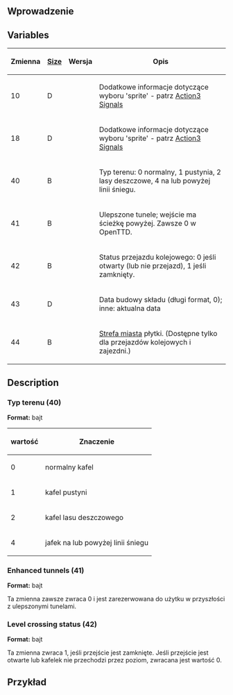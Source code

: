 {{pl/Development/NewGRF/inne strony|en=newgrf-specs.tt-wiki.net/wiki/VariationalAction2/Railtypes|pl=pl/Development/NewGRF/NFO Specs/VariationalAction2/Railtypes |sub=nfo}}
<!--{{-}}<br>--><!--{{ambox | text = w trakcie edycji.}}--><!-- -->
==Wprowadzenie==

== Variables ==

{| 
|-
!Zmienna !![[pl/Development/NewGRF/NFO Specs/GRFActionsDetailed|Size]]!!Wersja  !! Opis
|-
|10||D||{{pl/Development/NewGRF/ottdp|1.3|ottdrev=r24367}}||Dodatkowe informacje dotyczące wyboru 'sprite' - patrz [[pl/Development/NewGRF/NFO Specs/Action3/Railtypes#signal-sprites-0b|Action3 Signals]]
|-
|18||D||{{pl/Development/NewGRF/ottdp|1.3|ottdrev=r24367}}||Dodatkowe informacje dotyczące wyboru 'sprite' - patrz [[pl/Development/NewGRF/NFO Specs/Action3/Railtypes#signal-sprites-0b|Action3 Signals]]
|-
|40||B||{{pl/Development/NewGRF/ottdp|1.0|ottdrev=r19056}}||Typ terenu: 0 normalny, 1 pustynia, 2 lasy deszczowe, 4 na lub powyżej linii śniegu.
|-
|41||B||{{pl/Development/NewGRF/ottdp|1.0|ottdrev=r19056}}||Ulepszone tunele; wejście ma ścieżkę powyżej. Zawsze 0 w OpenTTD.
|-
|42||B||{{pl/Development/NewGRF/ottdp|1.0|ottdrev=r19056}}||Status przejazdu kolejowego: 0 jeśli otwarty (lub nie przejazd), 1 jeśli zamknięty.
|-
|43||D||{{pl/Development/NewGRF/ottdp|1.0|ottdrev=r19056}}||Data budowy składu (długi format, 0); inne: aktualna data
|-
|44||B||{{pl/Development/NewGRF/ottdp|1.2|ottdrev=r23866}}||[[pl/Development/NewGRF/NFO Specs/TownZones|Strefa miasta]] płytki. (Dostępne tylko dla przejazdów kolejowych i zajezdni.)
|}

== Description ==
===<span id="Terrain_type_(40)"></span><span title="Terrain type (40)" id="Terrain_type_.2840.29">Typ terenu (40)</span>===

'''Format:''' bajt

{| 
|-
!wartość!!Znaczenie
|-
|0||normalny kafel
|-
|1||kafel pustyni
|-
|2||kafel lasu deszczowego
|-
|4||jafek na lub powyżej linii śniegu
|}

=== Enhanced tunnels (41) ===

'''Format:''' bajt

Ta zmienna zawsze zwraca 0 i jest zarezerwowana do użytku w przyszłości z ulepszonymi tunelami.

=== Level crossing status (42) ===

'''Format:''' bajt

Ta zmienna zwraca 1, jeśli przejście jest zamknięte. Jeśli przejście jest otwarte lub kafelek nie przechodzi przez poziom, zwracana jest wartość 0.

==Przykład==